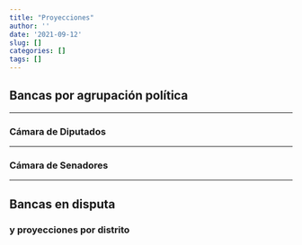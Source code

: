 ```yaml
---
title: "Proyecciones"
author: ''
date: '2021-09-12'
slug: []
categories: []
tags: []
---
```


## **Bancas por agrupación política**

------------

### **Cámara de Diputados**


```{=html}
<div class="flourish-embed flourish-parliament" data-src="visualisation/7244617"><script src="https://public.flourish.studio/resources/embed.js"></script></div>
```

------------

### **Cámara de Senadores**


```{=html }

<div class="flourish-embed flourish-parliament" data-src="visualisation/7244757"><script src="https://public.flourish.studio/resources/embed.js"></script></div>
```


-------

## **Bancas en disputa**

### **y proyecciones por distrito **


```{=html }
<div class="flourish-embed flourish-table" data-src="visualisation/7244821" style = "height: 860px; width: 790px; justify-content: center;"><script src="https://public.flourish.studio/resources/embed.js" ></script></div>
```